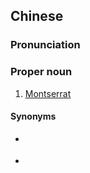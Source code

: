 ==Chinese==
{{zh-forms|s=蒙哲腊|gloss=-}}

===Pronunciation===
{{zh-pron
|m=Méngzhélà
|cat=pn
}}

===Proper noun===
{{zh-propn}}

# {{lb|zh|Taiwan}} [[Montserrat]]

====Synonyms====
* {{qualifier|Mainland China}} {{zh-l|蒙特塞拉特}}
* {{zh-l|蒙塞拉特}}